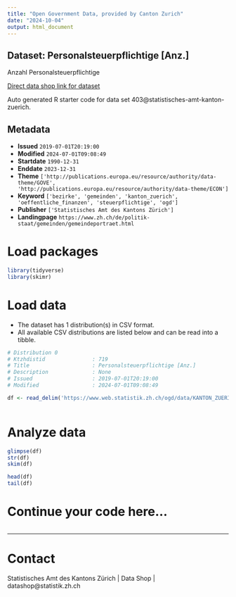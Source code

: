 ```yaml
---
title: "Open Government Data, provided by Canton Zurich"
date: "2024-10-04"
output: html_document
---
```


## Dataset: Personalsteuerpflichtige [Anz.]

Anzahl Personalsteuerpflichtige

[Direct data shop link for dataset](https://www.zh.ch/de/politik-staat/statistik-daten/datenkatalog.html#/datasets/403@statistisches-amt-kanton-zuerich)

Auto generated R starter code for data set 403@statistisches-amt-kanton-zuerich.

## Metadata

- **Issued** `2019-07-01T20:19:00`
- **Modified** `2024-07-01T09:08:49`
- **Startdate** `1990-12-31`
- **Enddate** `2023-12-31`
- **Theme** `['http://publications.europa.eu/resource/authority/data-theme/GOVE', 'http://publications.europa.eu/resource/authority/data-theme/ECON']`
- **Keyword** `['bezirke', 'gemeinden', 'kanton_zuerich', 'oeffentliche_finanzen', 'steuerpflichtige', 'ogd']`
- **Publisher** `['Statistisches Amt des Kantons Zürich']`
- **Landingpage** `https://www.zh.ch/de/politik-staat/gemeinden/gemeindeportraet.html`


# Load packages

```r

library(tidyverse)
library(skimr)

```

# Load data

-   The dataset has 1 distribution(s) in CSV format.
-   All available CSV distributions are listed below and can be read into a tibble.

```r

# Distribution 0
# Ktzhdistid               : 719
# Title                    : Personalsteuerpflichtige [Anz.]
# Description              : None
# Issued                   : 2019-07-01T20:19:00
# Modified                 : 2024-07-01T09:08:49

df <- read_delim('https://www.web.statistik.zh.ch/ogd/data/KANTON_ZUERICH_829.csv')



```

# Analyze data

```r

glimpse(df)
str(df)
skim(df)

head(df)
tail(df)

```

# Continue your code here...

```r

```

------------------------------------------------------------------------

# Contact

Statistisches Amt des Kantons Zürich | Data Shop | datashop@statistik.zh.ch
